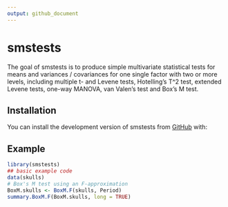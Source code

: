 ```yaml
---
output: github_document
---
```


# smstests

The goal of smstests is to produce simple multivariate statistical tests for means and variances / covariances for one single factor with two or more levels, including multiple t- and Levene tests, Hotelling’s T^2 test, extended Levene tests, one-way MANOVA, van Valen’s test and Box’s M test.

## Installation

You can install the development version of smstests from [GitHub](https://github.com/) with:

## Example

```r
library(smstests)
## basic example code
data(skulls)
# Box's M test using an F-approximation
BoxM.skulls <- BoxM.F(skulls, Period)
summary.BoxM.F(BoxM.skulls, long = TRUE)
```
